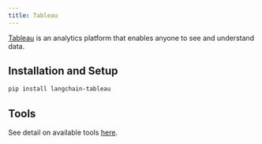 ```yaml
---
title: Tableau
---
```


[Tableau](https://www.tableau.com/) is an analytics platform that enables anyone to
see and understand data.


## Installation and Setup

```bash
pip install langchain-tableau
```

## Tools

See detail on available tools [here](/oss/integrations/tools/tableau).
